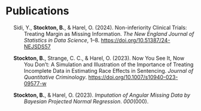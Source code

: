 # Publications

::: {#list}
:::

::: {#refs .references .csl-bib-body .hanging-indent entry-spacing="1" line-spacing="2"}
::: {#ref-sidiNoninferiorityClinicalTrials2024 .csl-entry}
Sidi, Y., **Stockton, B.**, & Harel, O. (2024). Non-inferiority Clinical
Trials: Treating Margin as Missing Information. *The New England Journal
of Statistics in Data Science*, 1--8.
<https://doi.org/10.51387/24-NEJSDS57>
:::

::: {#ref-stocktonNowYouSee2023 .csl-entry}
**Stockton, B.**, Strange, C. C., & Harel, O. (2023). Now You See It, Now
You Don't: A Simulation and Illustration of the Importance of Treating
Incomplete Data in Estimating Race Effects in Sentencing. *Journal of
Quantitative Criminology*. <https://doi.org/10.1007/s10940-023-09577-w>
:::

::: {#ref-stocktonImputationAngularMissing2023 .csl-entry}
**Stockton, B.**, & Harel, O. (2023). *Imputation of Angular Missing Data by
Bayesian Projected Normal Regression*. *000*(000).
:::
:::
